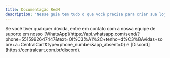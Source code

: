 ```yaml
---
title: Documentação RedM
description: 'Nesse guia tem tudo o que você precisa para criar sua loja para seu servidor de RedM e automatizar a entrega de forma rápida e prática.'
---
```


<Card horizontal title="Como instalar o script do REM" icon="folder-arrow-down" href="/redm/instalacao" color="#25d366"> 
</Card>

<Card horizontal title="Como deixar um produto temporário" icon="clock-three-thirty" href="/general/produto-temporario" color="#25d366"> 
</Card>

<Card horizontal title="Como criar um vip inicial" icon="circle-star" href="/general/vip-inicial" color="#25d366"> 
</Card>

<Card horizontal title="Como configurar o widget de conexão" icon="sliders" href="/fivem/widget-de-conexao" color="#25d366"> 
</Card>

<Card horizontal title="Como funciona a configuração do script da Central" icon="gear" href="/general/config-cfx" color="#25d366"> 
</Card>


<Check>
Se você tiver qualquer dúvida, entre em contato com a nossa equipe de suporte
em nosso [WhatsApp](https://api.whatsapp.com/send/?phone=5515992647447&text=Ol%C3%A1%2C+tenho+d%C3%BAvidas+sobre+a+CentralCart&type=phone_number&app_absent=0) 
e [Discord](https://centralcart.com.br/discord).
</Check>


